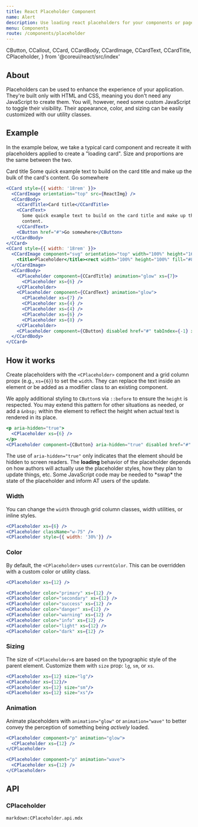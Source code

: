 ```yaml
---
title: React Placeholder Component
name: Alert
description: Use loading react placeholders for your components or pages to indicate something may still be loading. 
menu: Components
route: /components/placeholder
---
```


  CButton,
  CCallout,
  CCard,
  CCardBody,
  CCardImage,
  CCardText,
  CCardTitle,
  CPlaceholder,
} from '@coreui/react/src/index'


## About

Placeholders can be used to enhance the experience of your application. They're built only with HTML and CSS, meaning you don't need any JavaScript to create them. You will, however, need some custom JavaScript to toggle their visibility. Their appearance, color, and sizing can be easily customized with our utility classes.


## Example

In the example below, we take a typical card component and recreate it with placeholders applied to create a "loading card". Size and proportions are the same between the two.

<Example className="d-flex justify-content-around">
  <CCard style={{ width: '18rem' }}>
    <CCardImage orientation="top" src={ReactImg} />
    <CCardBody>
      <CCardTitle>Card title</CCardTitle>
      <CCardText>
        Some quick example text to build on the card title and make up the bulk of the card's
        content.
      </CCardText>
      <CButton href="#">Go somewhere</CButton>
    </CCardBody>
  </CCard>
  <CCard style={{ width: '18rem' }}>
    <CCardImage component="svg" orientation="top" width="100%" height="162" xmlns="http://www.w3.org/2000/svg" role="img" aria-label="Placeholder" preserveAspectRatio="xMidYMid slice" focusable="false">
      <title>Placeholder</title><rect width="100%" height="100%" fill="#868e96"></rect>
    </CCardImage>  
    <CCardBody>
      <CPlaceholder component={CCardTitle} animation="glow" xs={7}>
        <CPlaceholder xs={6} />
      </CPlaceholder>
      <CPlaceholder component={CCardText} animation="glow">
        <CPlaceholder xs={7} />
        <CPlaceholder xs={4} />
        <CPlaceholder xs={4} />
        <CPlaceholder xs={6} />
        <CPlaceholder xs={8} />
      </CPlaceholder>
      <CPlaceholder component={CButton} disabled href="#" tabIndex={-1} xs={6}></CPlaceholder>
    </CCardBody>
  </CCard>
</Example>

```jsx
<CCard style={{ width: '18rem' }}>
  <CCardImage orientation="top" src={ReactImg} />
  <CCardBody>
    <CCardTitle>Card title</CCardTitle>
    <CCardText>
      Some quick example text to build on the card title and make up the bulk of the card's
      content.
    </CCardText>
    <CButton href="#">Go somewhere</CButton>
  </CCardBody>
</CCard>
<CCard style={{ width: '18rem' }}>
  <CCardImage component="svg" orientation="top" width="100%" height="162" xmlns="http://www.w3.org/2000/svg" role="img" aria-label="Placeholder" preserveAspectRatio="xMidYMid slice" focusable="false">
    <title>Placeholder</title><rect width="100%" height="100%" fill="#868e96"></rect>
  </CCardImage>  
  <CCardBody>
    <CPlaceholder component={CCardTitle} animation="glow" xs={7}>
      <CPlaceholder xs={6} />
    </CPlaceholder>
    <CPlaceholder component={CCardText} animation="glow">
      <CPlaceholder xs={7} />
      <CPlaceholder xs={4} />
      <CPlaceholder xs={4} />
      <CPlaceholder xs={6} />
      <CPlaceholder xs={8} />
    </CPlaceholder>
    <CPlaceholder component={CButton} disabled href="#" tabIndex={-1} xs={6}></CPlaceholder>
  </CCardBody>
</CCard>
```

## How it works

Create placeholders with the `<CPlaceholder>` component and a grid column propx (e.g., `xs={6}`) to set the `width`. They can replace the text inside an element or be added as a modifier class to an existing component.

We apply additional styling to `CButton`s via `::before` to ensure the `height` is respected. You may extend this pattern for other situations as needed, or add a `&nbsp;` within the element to reflect the height when actual text is rendered in its place.

<Example>
  <p aria-hidden="true">
    <CPlaceholder xs={6} />
  </p>
  <CPlaceholder component={CButton} aria-hidden="true" disabled href="#" tabIndex={-1} xs={4}></CPlaceholder>
</Example>

```jsx
<p aria-hidden="true">
  <CPlaceholder xs={6} />
</p>
<CPlaceholder component={CButton} aria-hidden="true" disabled href="#" tabIndex={-1} xs={4}></CPlaceholder>
```

<CCallout className="mb-4" color="info">
  The use of <code>aria-hidden="true"</code> only indicates that the element should be hidden to screen readers. The <strong>loading</strong> behavior of the placeholder depends on how authors will actually use the placeholder styles, how they plan to update things, etc. Some JavaScript code may be needed to *swap* the state of the placeholder and inform AT users of the update.
</CCallout>

### Width

You can change the `width` through grid column classes, width utilities, or inline styles.

<Example>
  <CPlaceholder xs={6} />
  <CPlaceholder className="w-75" />
  <CPlaceholder style={{ width: '30%'}} />
</Example>

```jsx
<CPlaceholder xs={6} />
<CPlaceholder className="w-75" />
<CPlaceholder style={{ width: '30%'}} />
```

### Color

By default, the `<CPlaceholder>` uses `currentColor`. This can be overridden with a custom color or utility class.

<Example>
  <CPlaceholder xs={12} />

  <CPlaceholder color="primary" xs={12} />
  <CPlaceholder color="secondary" xs={12} />
  <CPlaceholder color="success" xs={12} />
  <CPlaceholder color="danger" xs={12} />
  <CPlaceholder color="warning" xs={12} />
  <CPlaceholder color="info" xs={12} />
  <CPlaceholder color="light" xs={12} />
  <CPlaceholder color="dark" xs={12} />
</Example>

```jsx
<CPlaceholder xs={12} />

<CPlaceholder color="primary" xs={12} />
<CPlaceholder color="secondary" xs={12} />
<CPlaceholder color="success" xs={12} />
<CPlaceholder color="danger" xs={12} />
<CPlaceholder color="warning" xs={12} />
<CPlaceholder color="info" xs={12} />
<CPlaceholder color="light" xs={12} />
<CPlaceholder color="dark" xs={12} />
```

### Sizing

The size of `<CPlaceholder>`s are based on the typographic style of the parent element. Customize them with `size` prop: `lg`, `sm`, or `xs`.

<Example>
  <CPlaceholder xs={12} size="lg"/>
  <CPlaceholder xs={12}/>
  <CPlaceholder xs={12} size="sm"/>
  <CPlaceholder xs={12} size="xs"/>
</Example>

```jsx
<CPlaceholder xs={12} size="lg"/>
<CPlaceholder xs={12}/>
<CPlaceholder xs={12} size="sm"/>
<CPlaceholder xs={12} size="xs"/>
```

### Animation

Animate placeholders with `animation="glow"` or `animation="wave"` to better convey the perception of something being _actively_ loaded.

<Example>
  <CPlaceholder component="p" animation="glow">
    <CPlaceholder xs={12} />
  </CPlaceholder>  
  <CPlaceholder component="p" animation="wave">
    <CPlaceholder xs={12} />
  </CPlaceholder> 
</Example>

```jsx
<CPlaceholder component="p" animation="glow">
  <CPlaceholder xs={12} />
</CPlaceholder>  

<CPlaceholder component="p" animation="wave">
  <CPlaceholder xs={12} />
</CPlaceholder> 
```


## API

### CPlaceholder

`markdown:CPlaceholder.api.mdx`